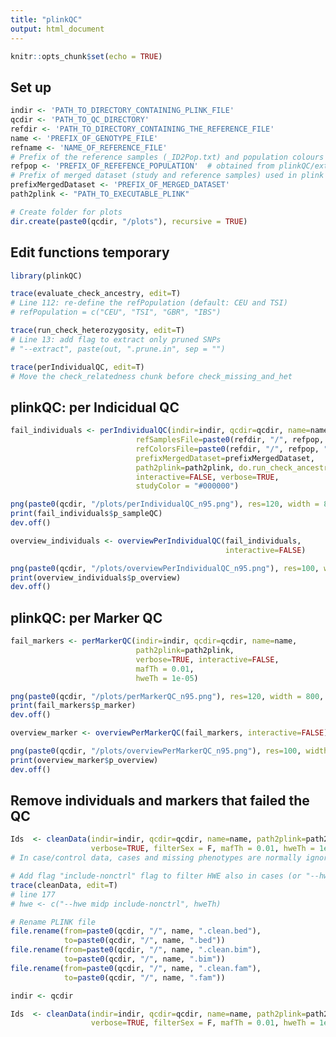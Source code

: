 ---
title: "plinkQC"
output: html_document
---

```{r setup, include=FALSE}
knitr::opts_chunk$set(echo = TRUE)
```

## Set up
```{r}
indir <- 'PATH_TO_DIRECTORY_CONTAINING_PLINK_FILE'
qcdir <- 'PATH_TO_QC_DIRECTORY'
refdir <- 'PATH_TO_DIRECTORY_CONTAINING_THE_REFERENCE_FILE'
name <- 'PREFIX_OF_GENOTYPE_FILE'
refname <- 'NAME_OF_REFERENCE_FILE'
# Prefix of the reference samples (_ID2Pop.txt) and population colours (_PopColors.txt) files
refpop <- 'PREFIX_OF_REFEFENCE_POPULATION'  # obtained from plinkQC/extdata (e.g. Genomes1000)
# Prefix of merged dataset (study and reference samples) used in plink –pca, resulting in prefixMergedDataset.eigenvec
prefixMergedDataset <- 'PREFIX_OF_MERGED_DATASET' 
path2plink <- "PATH_TO_EXECUTABLE_PLINK"

# Create folder for plots
dir.create(paste0(qcdir, "/plots"), recursive = TRUE)
```

## Edit functions temporary
```{r}
library(plinkQC)

trace(evaluate_check_ancestry, edit=T)
# Line 112: re-define the refPopulation (default: CEU and TSI)
# refPopulation = c("CEU", "TSI", "GBR", "IBS")

trace(run_check_heterozygosity, edit=T)
# Line 13: add flag to extract only pruned SNPs
# "--extract", paste(out, ".prune.in", sep = "")

trace(perIndividualQC, edit=T)
# Move the check_relatedness chunk before check_missing_and_het
```

## plinkQC: per Indicidual QC
```{r}
fail_individuals <- perIndividualQC(indir=indir, qcdir=qcdir, name=name,
                            refSamplesFile=paste0(refdir, "/", refpop, "_ID2Pop.txt"), 
                            refColorsFile=paste0(refdir, "/", refpop, "_PopColors.txt"),
                            prefixMergedDataset=prefixMergedDataset,
                            path2plink=path2plink, do.run_check_ancestry = FALSE, dont.check_sex = TRUE,
                            interactive=FALSE, verbose=TRUE,
                            studyColor = "#000000")

png(paste0(qcdir, "/plots/perIndividualQC_n95.png"), res=120, width = 800, height = 800)
print(fail_individuals$p_sampleQC) 
dev.off()

overview_individuals <- overviewPerIndividualQC(fail_individuals,
                                                interactive=FALSE)

png(paste0(qcdir, "/plots/overviewPerIndividualQC_n95.png"), res=100, width = 600, height = 600)
print(overview_individuals$p_overview)
dev.off()
```

## plinkQC: per Marker QC
```{r}
fail_markers <- perMarkerQC(indir=indir, qcdir=qcdir, name=name,
                            path2plink=path2plink,
                            verbose=TRUE, interactive=FALSE,
                            mafTh = 0.01,
                            hweTh = 1e-05)

png(paste0(qcdir, "/plots/perMarkerQC_n95.png"), res=120, width = 800, height = 800)
print(fail_markers$p_marker) 
dev.off()

overview_marker <- overviewPerMarkerQC(fail_markers, interactive=FALSE)

png(paste0(qcdir, "/plots/overviewPerMarkerQC_n95.png"), res=100, width = 600, height = 600)
print(overview_marker$p_overview)
dev.off()
```

## Remove individuals and markers that failed the QC
```{r}
Ids  <- cleanData(indir=indir, qcdir=qcdir, name=name, path2plink=path2plink,
                  verbose=TRUE, filterSex = F, mafTh = 0.01, hweTh = 1e-04) # HWE filter for controls
# In case/control data, cases and missing phenotypes are normally ignore by PLINK

# Add flag "include-nonctrl" flag to filter HWE also in cases (or "--hwe-all")
trace(cleanData, edit=T)
# line 177
# hwe <- c("--hwe midp include-nonctrl", hweTh)

# Rename PLINK file
file.rename(from=paste0(qcdir, "/", name, ".clean.bed"),
            to=paste0(qcdir, "/", name, ".bed"))
file.rename(from=paste0(qcdir, "/", name, ".clean.bim"),
            to=paste0(qcdir, "/", name, ".bim"))
file.rename(from=paste0(qcdir, "/", name, ".clean.fam"),
            to=paste0(qcdir, "/", name, ".fam"))

indir <- qcdir

Ids  <- cleanData(indir=indir, qcdir=qcdir, name=name, path2plink=path2plink,
                  verbose=TRUE, filterSex = F, mafTh = 0.01, hweTh = 1e-05) # apply less stringent HWE filter for cases
```
